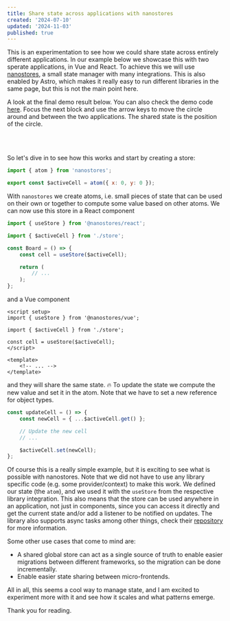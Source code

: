 ```yaml
---
title: Share state across applications with nanostores
created: '2024-07-10'
updated: '2024-11-03'
published: true
---
```


This is an experimentation to see how we could share state across entirely different applications. In our example below we showcase this with two sperate applications, in Vue and React. To achieve this we will use [nanostores](https://github.com/nanostores/nanostores), a small state manager with many integrations. This is also enabled by Astro, which makes it really easy to run different libraries in the same page, but this is not the main point here.

A look at the final demo result below. You can also check the demo code [here](https://github.com/AlexGavalas/learning-path/tree/baa39348aad04f51c07672326f8d42d929a9580e/src/components/demo/nanostores). Focus the next block and use the arrow keys to move the circle around and between the two applications. The shared state is the position of the circle.


<NanostoresDemo />

<br />
<br />

So let's dive in to see how this works and start by creating a store:

```js
import { atom } from 'nanostores';

export const $activeCell = atom({ x: 0, y: 0 });
```

With `nanostores` we create atoms, i.e. small pieces of state that can be used on their own or together to compute some value based on other atoms. We can now use this store in a React component

```jsx
import { useStore } from '@nanostores/react';

import { $activeCell } from './store';

const Board = () => {
    const cell = useStore($activeCell);

    return (
        // ...
    );
};
```

and a Vue component

```vue
<script setup>
import { useStore } from '@nanostores/vue';

import { $activeCell } from './store';

const cell = useStore($activeCell);
</script>

<template>
    <!-- ... -->
</template>
```

and they will share the same state. 🔥 To update the state we compute the new value and set it in the atom. Note that we have to set a new reference for object types.

```js
const updateCell = () => {
    const newCell = { ...$activeCell.get() };

    // Update the new cell
    // ...

    $activeCell.set(newCell);
};
```

Of course this is a really simple example, but it is exciting to see what is possible with nanostores. Note that we did not have to use any library specific code (e.g. some provider/context) to make this work. We defined our state (the `atom`), and we used it with the `useStore` from the respective library integration. This also means that the store can be used anywhere in an application, not just in components, since you can access it directly and get the current state and/or add a listener to be notified on updates. The library also supports async tasks among other things, check their [repository](https://github.com/nanostores/nanostores) for more information.

Some other use cases that come to mind are:

- A shared global store can act as a single source of truth to enable easier migrations between different frameworks, so the migration can be done incrementally.
- Enable easier state sharing between micro-frontends.

All in all, this seems a cool way to manage state, and I am excited to experiment more with it and see how it scales and what patterns emerge.

Thank you for reading.
